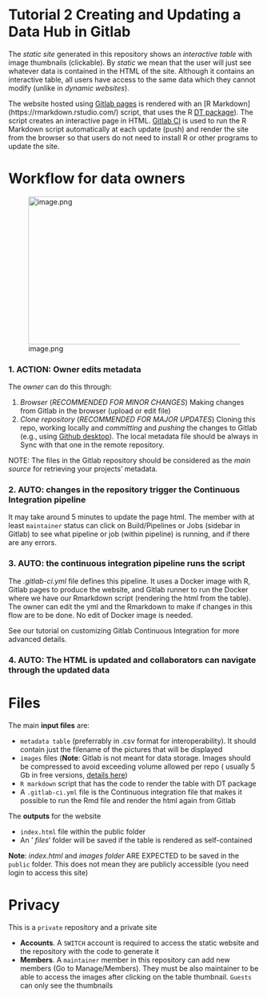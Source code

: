 # Tutorial 2 Creating and Updating a Data Hub in Gitlab {.unnumbered}

The *static site* generated in this repository shows an *interactive table* with image thumbnails (clickable). By *static* we mean that the user will just see whatever data is contained in the HTML of the site. Although it contains an interactive table, all users have access to the same data which they cannot modify (unlike in *dynamic websites*).

The website hosted using [Gitlab pages](shttps://docs.gitlab.com/ee/user/project/pages/) is rendered with an \[R Markdown\] (https://rmarkdown.rstudio.com/) script, that uses the R [DT package](https://rstudio.github.io/DT/)). The script creates an interactive page in HTML. [Gitlab CI](https://docs.gitlab.com/ee/ci/) is used to run the R Markdown script automatically at each update (push) and render the site from the browser so that users do not need to install R or other programs to update the site.

# Workflow for data owners

![image.png](uploads/6e6e99d42e8bb7d128fbbc6ee131ab12/image.png){width="542" height="295"}

### 1. ACTION: Owner edits **metadata**

The *owner* can do this through:

1.  *Browser* (*RECOMMENDED FOR MINOR CHANGES*) Making changes from Gitlab in the browser (upload or edit file)
2.  *Clone repository* (*RECOMMENDED FOR MAJOR UPDATES*) Cloning this repo, working locally and *committing* and *pushing* the changes to Gitlab (e.g., using [Github desktop](https://desktop.github.com/)). The local metadata file should be always in Sync with that one in the remote repository.

NOTE: The files in the Gitlab repository should be considered as the *main source* for retrieving your projects' metadata.

### 2. AUTO: changes in the repository **trigger the Continuous Integration pipeline**

It may take around 5 minutes to update the page html. The member with at least `maintainer` status can click on Build/Pipelines or Jobs (sidebar in Gitlab) to see what pipeline or job (within pipeline) is running, and if there are any errors.

### 3. AUTO: the continuous integration pipeline **runs the script**

The *.gitlab-ci.yml* file defines this pipeline. It uses a Docker image with R, Gitlab pages to produce the website, and Gitlab runner to run the Docker where we have our Rmarkdown script (rendering the html from the table). The owner can edit the yml and the Rmarkdown to make if changes in this flow are to be done. No edit of Docker image is needed.

See our tutorial on customizing Gitlab Continuous Integration for more advanced details.

### 4. AUTO: The HTML is updated and collaborators can navigate through the updated data

# Files

The main **input files** are:

-   `metadata table` (preferrably in .csv format for interoperability). It should contain just the filename of the pictures that will be displayed
-   `images` files (**Note**: Gitlab is not meant for data storage. Images should be compressed to avoid exceeding volume allowed per repo ( usually 5 Gb in free versions, [details here](https://about.gitlab.com/pricing/faq-paid-storage-transfer/))
-   `R markdown` script that has the code to render the table with DT package
-   A `.gitlab-ci.yml` file is the Continuous integration file that makes it possible to run the Rmd file and render the html again from Gitlab

The **outputs** for the website

-   `index.html` file within the public folder
-   An ' *files*' folder will be saved if the table is rendered as self-contained

**Note**: *index.html* and *images folder* ARE EXPECTED to be saved in the `public` folder. This does not mean they are publicly accessible (you need login to access this site)

# Privacy

This is a `private` repository and a private site

-   **Accounts**. A `SWITCH` account is required to access the static website and the repository with the code to generate it
-   **Members**. A `maintainer` member in this repository can add new members (Go to Manage/Members). They must be also maintainer to be able to access the images after clicking on the table thumbnail. `Guests` can only see the thumbnails
